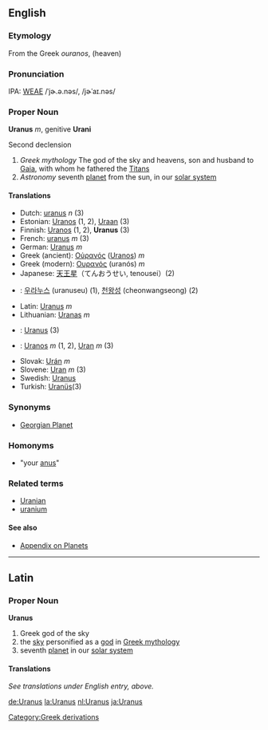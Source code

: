 ==English==
===Etymology===
From the Greek ''ouranos'', (heaven)

===Pronunciation===
IPA: [[WEAE]] /ˈjɚ.ə.nəs/, /jɚˈaɪ.nəs/

=== Proper Noun ===
'''Uranus''' ''m'', genitive '''Urani'''

Second declension

# ''Greek mythology'' The god of the sky and heavens, son and husband to [[Gaia]], with whom he fathered the [[Titans]]
# ''Astronomy'' seventh [[planet]] from the sun, in our [[solar system]]

==== Translations ====
*Dutch: [[uranus]] ''n'' (3)
*Estonian: [[Uranos]] (1, 2), [[Uraan]] (3)
*Finnish: [[Uranos]] (1, 2), '''Uranus''' (3)
*French: [[uranus]] ''m'' (3)
*German: [[Uranus]] ''m''
*Greek (ancient): [[Οὐρανός]] ([[Uranos]]) ''m''
*Greek (modern): [[Ουρανός]] (uranós) ''m''
*Japanese: [[天王星]]（てんおうせい, tenousei）(2)
*{{ko}}: [[우라누스]] (uranuseu) (1), [[천왕성]] (cheonwangseong) (2)
*Latin: [[Uranus]] ''m''
*Lithuanian: [[Uranas]] ''m''
*{{ms}}: [[Uranus]] (3)
*{{pl}}: [[Uranos]] ''m'' (1, 2), [[Uran]] ''m'' (3)
*Slovak: [[Urán]] ''m''
*Slovene: [[Uran]] ''m'' (3)
*Swedish: [[Uranus]]
*Turkish: [[Uranüs]](3)

===Synonyms===
* [[Georgian Planet]]

===Homonyms===
*"your [[anus]]"

===Related terms===
*[[Uranian]]
*[[uranium]]

==== See also ====
*[[Wiktionary_Appendix:Planets|Appendix on Planets]]

----

==Latin==
===Proper Noun===
'''Uranus'''

# Greek god of the sky
# the [[sky]] personified as a [[god]] in [[Greek mythology]]
# seventh [[planet]] in our [[solar system]]

====Translations====
''See translations under English entry, above.''

[[de:Uranus]]
[[la:Uranus]]
[[nl:Uranus]]
[[ja:Uranus]]
[[Category:Greek derivations]]